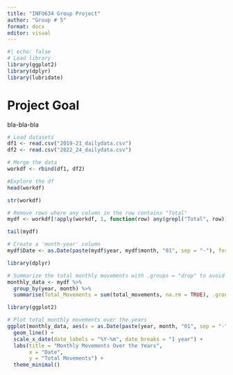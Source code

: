 ```yaml
---
title: "INFO634 Group Project"
author: "Group # 5"
format: docx
editor: visual
---
```


```r
#| echo: false 
# Load library
library(ggplot2)
library(dplyr)
library(lubridate)

```

# Project Goal

bla-bla-bla

```r
# Load datasets
df1 <- read.csv("2019-21_dailydata.csv")
df2 <- read.csv("2022_24_dailydata.csv")
```

```r
# Merge the data
workdf <- rbind(df1, df2)
```

```r
#Explore the df
head(workdf)
```

```r
str(workdf)
```

```r
# Remove rows where any column in the row contains "Total"
mydf <- workdf[!apply(workdf, 1, function(row) any(grepl("Total", row))), ]

```

```r
tail(mydf)
```

```r
# Create a 'month-year' column
mydf$Date <- as.Date(paste(mydf$year, mydf$month, "01", sep = "-"), format = "%Y-%m-%d")
```

```r
library(dplyr)

# Summarize the total monthly movements with .groups = "drop" to avoid grouping warning
monthly_data <- mydf %>%
  group_by(year, month) %>%
  summarise(Total_Movements = sum(total_movements, na.rm = TRUE), .groups = "drop")
```

```r
library(ggplot2)

# Plot total monthly movements over the years
ggplot(monthly_data, aes(x = as.Date(paste(year, month, "01", sep = "-")), y = Total_Movements)) +
  geom_line() +
  scale_x_date(date_labels = "%Y-%m", date_breaks = "1 year") +
  labs(title = "Monthly Movements Over the Years",
       x = "Date",
       y = "Total Movements") +
  theme_minimal()
```
